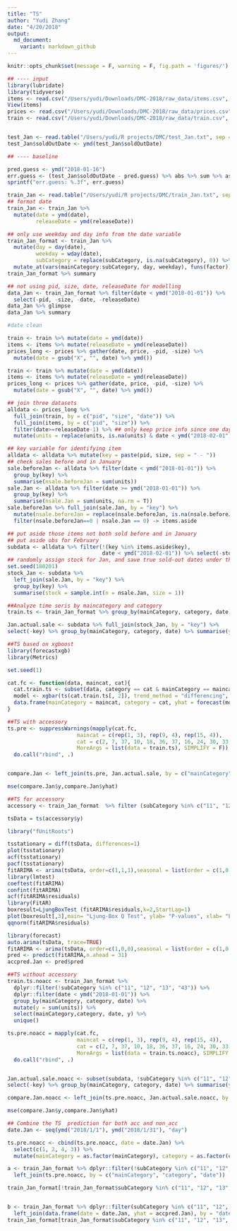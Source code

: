 ```yaml
---
title: "TS"
author: "Yudi Zhang"
date: "4/20/2018"
output: 
  md_document:
    variant: markdown_github
---
```


```r
knitr::opts_chunk$set(message = F, warning = F, fig.path = 'figures/')
```

```r
## ---- input
library(lubridate)
library(tidyverse)
items <- read.csv("/Users/yudi/Downloads/DMC-2018/raw_data/items.csv", sep = "|")
View(items)
prices <- read.csv("/Users/yudi/Downloads/DMC-2018/raw_data/prices.csv", sep = "|")
train <- read.csv("/Users/yudi/Downloads/DMC-2018/raw_data/train.csv", sep = "|")


test_Jan <- read.table("/Users/yudi/R projects/DMC/test_Jan.txt", sep = "|", header  = T)
test_Jan$soldOutDate <- ymd(test_Jan$soldOutDate)

## ---- baseline

pred.guess <- ymd("2018-01-16")
err.guess <- (test_Jan$soldOutDate - pred.guess) %>% abs %>% sum %>% as.numeric %>% sqrt
sprintf("err.guess: %.3f", err.guess)

train_Jan <- read.table("/Users/yudi/R projects/DMC/train_Jan.txt", sep = "|", header = T)
## format date
train_Jan <- train_Jan %>% 
  mutate(date = ymd(date),
         releaseDate = ymd(releaseDate))

## only use weekday and day info from the date variable
train_Jan_format <- train_Jan %>%
  mutate(day = day(date),
         weekday = wday(date),
         subCategory = replace(subCategory, is.na(subCategory), 0)) %>%
  mutate_at(vars(mainCategory:subCategory, day, weekday), funs(factor))
train_Jan_format %>% summary

## not using pid, size, date, releaseDate for modelling
data_Jan <- train_Jan_format %>% filter(date < ymd("2018-01-01")) %>%
  select(-pid, -size, -date, -releaseDate)
data_Jan %>% glimpse
data_Jan %>% summary

```


```r

#date clean

train <- train %>% mutate(date = ymd(date))
items <- items %>% mutate(releaseDate = ymd(releaseDate))
prices_long <- prices %>% gather(date, price, -pid, -size) %>%
  mutate(date = gsub("X", "", date) %>% ymd())

train <- train %>% mutate(date = ymd(date))
items <- items %>% mutate(releaseDate = ymd(releaseDate))
prices_long <- prices %>% gather(date, price, -pid, -size) %>%
  mutate(date = gsub("X", "", date) %>% ymd())

## join three datasets
alldata <- prices_long %>% 
  full_join(train, by = c("pid", "size", "date")) %>% 
  full_join(items, by = c("pid", "size")) %>%
  filter(date>=releaseDate-1) %>% ## only keep price info since one day before releasedate
  mutate(units = replace(units, is.na(units) & date < ymd("2018-02-01"), 0))

## key variable for identifying item
alldata <- alldata %>% mutate(key = paste(pid, size, sep = " - "))
## check sales before and in January
sale.beforeJan <- alldata %>% filter(date < ymd("2018-01-01")) %>%
  group_by(key) %>% 
  summarise(nsale.beforeJan = sum(units))
sale.Jan <- alldata %>% filter(date >= ymd("2018-01-01")) %>%
  group_by(key) %>%
  summarise(nsale.Jan = sum(units, na.rm = T))
sale.beforeJan %>% full_join(sale.Jan, by = "key") %>%
  mutate(nsale.beforeJan = replace(nsale.beforeJan, is.na(nsale.beforeJan), 0)) %>%
  filter(nsale.beforeJan==0 | nsale.Jan == 0) -> items.aside

## put aside those items not both sold before and in January
## put aside obs for February
subdata <- alldata %>% filter(!(key %in% items.aside$key), 
                              date < ymd("2018-02-01")) %>% select(-stock)
## randomly assign stock for Jan, and save true sold-out dates under the assigned stock
set.seed(180201)
stock_Jan <- subdata %>% 
  left_join(sale.Jan, by = "key") %>%
  group_by(key) %>%
  summarise(stock = sample.int(n = nsale.Jan, size = 1))

##Analyze time seris by maincategory and category
train.ts <- train_Jan_format %>% group_by(mainCategory, category, date) %>% mutate(y = sum(units)) %>% filter (date < ymd("2018-01-01")) %>% select(mainCategory,category, date, y) %>% unique() 

```


```r
Jan.actual.sale <- subdata %>% full_join(stock_Jan, by = "key") %>%
select(-key) %>% group_by(mainCategory, category, date) %>% summarise(y = sum(units)) %>% filter (date >= ymd("2018-01-01")) %>% select(mainCategory,category, date, y) %>% unique() 
```

```r
##TS based on xgboost
library(forecastxgb)
library(Metrics)

set.seed(1)

cat.fc <- function(data, maincat, cat){
  cat.train.ts <- subset(data, category == cat & mainCategory == maincat)[, -c(1, 2)]
  model <- xgbar(ts(cat.train.ts[, 2]), trend_method = "differencing", seas_method = "fourier")
  data.frame(mainCategory = maincat, category = cat, yhat = forecast(model, h = 31)$mean %>% as.numeric)
}

##TS with accessory
ts.pre <- suppressWarnings(mapply(cat.fc,
                      maincat = c(rep(1, 3), rep(9, 4), rep(15, 4)),
                      cat = c(2, 7, 37, 10, 18, 36, 37, 16, 24, 30, 33),
                      MoreArgs = list(data = train.ts), SIMPLIFY = F)) %>%
  do.call("rbind", .)


compare.Jan <- left_join(ts.pre, Jan.actual.sale, by = c("mainCategory", "category"))

mse(compare.Jan$y,compare.Jan$yhat)

```

```r
##TS for accessory
accessory <- train_Jan_format  %>% filter (subCategory %in% c("11", "12", "13", "43") & date < ymd("2018-01-01")) %>% group_by(date) %>% mutate(y = sum(units))  %>% select(date, y) %>% unique() 

tsData = ts(accessory$y)

library("fUnitRoots")

tsstationary = diff(tsData, differences=1)
plot(tsstationary)
acf(tsstationary) 
pacf(tsstationary)
fitARIMA <- arima(tsData, order=c(1,1,1),seasonal = list(order = c(1,0,0), period = 7),method="ML")
library(lmtest)
coeftest(fitARIMA) 
confint(fitARIMA)
acf(fitARIMA$residuals)
library(FitAR)
boxresult=LjungBoxTest (fitARIMA$residuals,k=2,StartLag=1)
plot(boxresult[,3],main= "Ljung-Box Q Test", ylab= "P-values", xlab= "Lag")
qqnorm(fitARIMA$residuals)

library(forecast)
auto.arima(tsData, trace=TRUE) 
fitARIMA <- arima(tsData, order=c(1,0,0),seasonal = list(order = c(1,0,0), period = 7),method="ML")
pred <- predict(fitARIMA,n.ahead = 31)
accpred.Jan <- pred$pred

```

```r
##TS without accessory
train.ts.noacc <- train_Jan_format %>%
  dplyr::filter(!subCategory %in% c("11", "12", "13", "43")) %>%
  dplyr::filter(date < ymd("2018-01-01")) %>%
  group_by(mainCategory, category, date) %>%
  mutate(y = sum(units)) %>%
  select(mainCategory,category, date, y) %>%
  unique()
```


```r
ts.pre.noacc = mapply(cat.fc,
                      maincat = c(rep(1, 3), rep(9, 4), rep(15, 4)),
                      cat = c(2, 7, 37, 10, 18, 36, 37, 16, 24, 30, 33),
                      MoreArgs = list(data = train.ts.noacc), SIMPLIFY = F) %>%
  do.call("rbind", .)


Jan.actual.sale.noacc <- subset(subdata, !subCategory %in% c("11", "12", "13", "43")) %>% full_join(stock_Jan, by = "key") %>%
select(-key) %>% group_by(mainCategory, category, date) %>% summarise(y = sum(units)) %>% filter (date >= ymd("2018-01-01")) %>% select(mainCategory,category, date, y) %>% unique()

compare.Jan.noacc <- left_join(ts.pre.noacc, Jan.actual.sale.noacc, by = c("mainCategory", "category"))

mse(compare.Jan$y,compare.Jan$yhat)
```

```r
## Combine the TS  prediction for both acc and non_acc
date.Jan <- seq(ymd("2018/1/1"), ymd("2018/1/31"), "day")

ts.pre.noacc <- cbind(ts.pre.noacc, date = date.Jan) %>%
  select(c(1, 2, 4, 3)) %>%
  mutate(mainCategory = as.factor(mainCategory), category = as.factor(category))

a <- train_Jan_format %>% dplyr::filter(!subCategory %in% c("11", "12", "13", "43")) %>%
  left_join(ts.pre.noacc, by = c("mainCategory", "category", "date"))

train_Jan_format[!train_Jan_format$subCategory %in% c("11", "12", "13", "43"), "units"] <- a$yhat


b <- train_Jan_format %>% dplyr::filter(subCategory %in% c("11", "12", "13", "43")) %>%
  left_join(data.frame(date = date.Jan, yhat = accpred.Jan), by = "date")
train_Jan_format[train_Jan_format$subCategory %in% c("11", "12", "13", "43"), "units"] <- b$yhat
```


